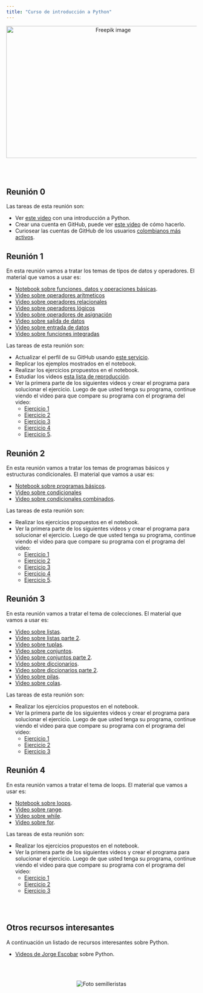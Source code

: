```yaml
---
title: "Curso de introducción a Python"
---
```


<center>
<img src="imagenes/girl_prog.jpg" alt="Freepik image" width="550" height="350">
</center>

<br>
<br>

## Reunión 0

Las tareas de esta reunión son:

- Ver [este video](https://youtu.be/Z4AOP7-b1RM?si=wzGzrnB65Z4B1u82) con una introducción a Python.
- Crear una cuenta en GitHub, puede ver [este video](https://www.youtube.com/watch?v=ZyD8wyP7J9g) de cómo hacerlo.
- Curiosear las cuentas de GitHub de los usuarios [colombianos más activos](https://committers.top/colombia.html).

## Reunión 1

En esta reunión vamos a tratar los temas de tipos de datos y operadores. El material que vamos a usar es:

- [Notebook sobre funciones, datos y operaciones básicas](https://github.com/fhernanb/Python-para-estadistica/blob/master/01%20Lecciones%20b%C3%A1sicas/01%20Datos%20y%20operaciones%20b%C3%A1sicas.ipynb).
- [Video sobre operadores arítmeticos](https://youtu.be/PMOWXusLr9g?si=47O53QCtmtS5XP-h)
- [Video sobre operadores relacionales](https://youtu.be/mIAPti7iUKk?si=D0Ce5Ossl9LpUPZQ)
- [Video sobre operadores lógicos](https://youtu.be/ZjeOT_ACdhw?si=bNKwu-3tYlYpAoEL)
- [Video sobre operadores de asignación](https://youtu.be/LYNULtY1Zj8?si=9YneDri-2kOJCK1Z)
- [Video sobre salida de datos](https://youtu.be/V7rsdYD-x4M?si=KreQ7eBzoB_E9pj2)
- [Video sobre entrada de datos](https://youtu.be/WXHiItkIjHU?si=K9TiIcUQ14FF1jkS)
- [Video sobre funciones integradas](https://youtu.be/_qLPAwe8xb4?si=IP4EkC42RnOOlVg1)

Las tareas de esta reunión son:

- Actualizar el perfil de su GitHub usando [este servicio](https://github-profile-maker.vercel.app/).
- Replicar los ejemplos mostrados en el notebook.
- Realizar los ejercicios propuestos en el notebook.
- Estudiar los videos [esta lista de reproducción](https://www.youtube.com/playlist?list=PLZOGNlgi8GGmlwUznNnnQJpyEJcABeTs4&si=8is_9R0cZ_-YuHGV).
- Ver la primera parte de los siguientes videos y crear el programa para solucionar el ejercicio. Luego de que usted tenga su programa, continue viendo el video para que compare su programa con el programa del video: 
    - [Ejercicio 1](https://youtu.be/r4ZLB064stU?si=gHjOO7KcVBS0mncb)
    - [Ejercicio 2](https://youtu.be/HXkPrXHm0so?si=I6AroDsp-V1CH6yl)
    - [Ejercicio 3](https://youtu.be/8JYjIp_sxPQ?si=MoIi_Ex5nAhwSzCN)
    - [Ejercicio 4](https://youtu.be/xCqX_BnjSNc?si=NJLX62jvSjiLCNBw)
    - [Ejercicio 5](https://youtu.be/TI_Fd3GyReM?si=dnxffZU5hfWPGN8j).

## Reunión 2

En esta reunión vamos a tratar los temas de programas básicos y estructuras condicionales. El material que vamos a usar es:

- [Notebook sobre programas básicos](https://github.com/fhernanb/Python-para-estadistica/blob/master/01%20Lecciones%20b%C3%A1sicas/03%20Ejercicios%20b%C3%A1sicos.ipynb).
- [Video sobre condicionales](https://youtu.be/-kFBwApYVtA?si=V_KEr6lrYJqCaoK4)
- [Video sobre condicionales combinados](https://youtu.be/NmVysQPlS2k?si=sKjd1o8PR4Aqnz-W).

Las tareas de esta reunión son:

- Realizar los ejercicios propuestos en el notebook.
- Ver la primera parte de los siguientes videos y crear el programa para solucionar el ejercicio. Luego de que usted tenga su programa, continue viendo el video para que compare su programa con el programa del video: 
    - [Ejercicio 1](https://youtu.be/fz_-sc_bwDA?si=LaTGVqSxZajNksSd)
    - [Ejercicio 2](https://youtu.be/u21erAE2oKI?si=q4sERBxcIOBFo_AU)
    - [Ejercicio 3](https://youtu.be/eZGWlBrkhW8?si=knh34bhDa6qZLqxu)
    - [Ejercicio 4](https://youtu.be/2ushSGaPX3I?si=u7ImP9y8g8xEHbJj)
    - [Ejercicio 5](https://youtu.be/kAdgwY_mVxM?si=jbbtCsjl0NCD5gco).

## Reunión 3

En esta reunión vamos a tratar el tema de colecciones. El material que vamos a usar es:

- [Video sobre listas](https://youtu.be/xdCJa2QXmJ8?si=X30nEJFCvuNARwxf).
- [Video sobre listas parte 2](https://youtu.be/aF1tiL5A-iU?si=egKwkEaF1iXDfcDI).
- [Video sobre tuplas](https://youtu.be/PjCBukZttG4?si=9XGW7VoneNWkRFYt).
- [Video sobre conjuntos](https://youtu.be/rmRrvol4XcM?si=GXW5CLZaiQAn01rk).
- [Video sobre conjuntos parte 2](https://youtu.be/UKD3CMINxik?si=uZmRFTz3fXpv_GML).
- [Video sobre diccionarios](https://youtu.be/vAy4IM7NLIQ?si=pdi45eTzXZjgF_N0).
- [Video sobre diccionarios parte 2](https://youtu.be/hjNWsqLAPv4?si=wzZyS3cvYtbS1eAF).
- [Video sobre pilas](https://youtu.be/cXXO0qQGSPA?si=scyKBlAr5Uo3BjBK).
- [Video sobre colas](https://youtu.be/wuGYzEcgTTw?si=cJwJFoKrq-IW3u-z).

Las tareas de esta reunión son:

- Realizar los ejercicios propuestos en el notebook.
- Ver la primera parte de los siguientes videos y crear el programa para solucionar el ejercicio. Luego de que usted tenga su programa, continue viendo el video para que compare su programa con el programa del video: 
    - [Ejercicio 1](https://youtu.be/Nl_CxwKaZJk?si=qBP1MNL-UcgXpedO)
    - [Ejercicio 2](https://youtu.be/N2i9uBRyJgk?si=xS-autoDAKCOm1cI)
    - [Ejercicio 3](https://youtu.be/gonL3kow0Oc?si=BEnGYZAbPPw3D8Zo)
    
## Reunión 4

En esta reunión vamos a tratar el tema de loops. El material que vamos a usar es:

- [Notebook sobre loops](https://github.com/fhernanb/Python-para-estadistica/blob/master/01%20Lecciones%20b%C3%A1sicas/05%20Loops.ipynb).
- [Video sobre range](https://youtu.be/wOHR4FzzMB4?si=EyimsgLe-JbIUZON).
- [Video sobre while](https://youtu.be/YEWxlbffgxE?si=p3o1jr4SAHzLxawJ).
- [Video sobre for](https://youtu.be/mRI8C2ZhDkg?si=IrIxL0d4K8DLmdST).

Las tareas de esta reunión son:

- Realizar los ejercicios propuestos en el notebook.
- Ver la primera parte de los siguientes videos y crear el programa para solucionar el ejercicio. Luego de que usted tenga su programa, continue viendo el video para que compare su programa con el programa del video: 
    - [Ejercicio 1](https://youtu.be/L51HqhsvG68?si=s8euKzPd0bgPuLMR&t=116)
    - [Ejercicio 2](https://youtu.be/DvrPwKMVFWo?si=KK5-roHwe345Ur0Y&t=8)
    - [Ejercicio 3](https://youtu.be/2xpDkdqsyRc?si=fsYcb5fSci-cbf-V&t=48)

<br>
<br>
    
## Otros recursos interesantes

A continuación un listado de recursos interesantes sobre Python.

- [Videos de Jorge Escobar](https://youtube.com/playlist?list=PLZOGNlgi8GGmlwUznNnnQJpyEJcABeTs4&si=XOSMckkR2e0s8jTi) sobre Python.

<br>
<br>

<center>
<img src="imagenes/Semillero_2025_01.png" alt="Foto semilleristas">
</center>


